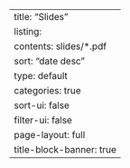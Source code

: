 ---
title: "Slides"
listing:
  contents: slides/*.pdf
  sort: "date desc"
  type: default
  categories: true
  sort-ui: false
  filter-ui: false
page-layout: full
title-block-banner: true
---